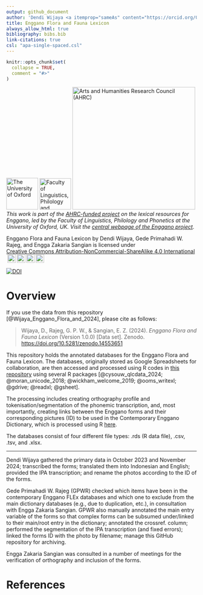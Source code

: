```yaml
---
output: github_document
author: 'Dendi Wijaya <a itemprop="sameAs" content="https://orcid.org/0000-0002-8767-9364" href="https://orcid.org/0000-0002-8767-9364" target="orcid.widget" rel="noopener noreferrer" style="vertical-align:top;"><img src="https://orcid.org/sites/default/files/images/orcid_16x16.png" style="width:1em;margin-right:.5em;" alt="ORCID iD icon"></a>, [Gede Primahadi Wijaya Rajeg](https://www.ling-phil.ox.ac.uk/people/gede-rajeg) <a itemprop="sameAs" content="https://orcid.org/0000-0002-2047-8621" href="https://orcid.org/0000-0002-2047-8621" target="orcid.widget" rel="noopener noreferrer" style="vertical-align:top;"><img src="https://orcid.org/sites/default/files/images/orcid_16x16.png" style="width:1em;margin-right:.5em;" alt="ORCID iD icon"></a>, Engga Zakaria Sangian <a itemprop="sameAs" content="https://orcid.org/0009-0000-8802-6819" href="https://orcid.org/0009-0000-8802-6819" target="orcid.widget" rel="noopener noreferrer" style="vertical-align:top;"><img src="https://orcid.org/sites/default/files/images/orcid_16x16.png" style="width:1em;margin-right:.5em;" alt="ORCID iD icon"></a>'
title: Enggano Flora and Fauna Lexicon
always_allow_html: true
bibliography: bibs.bib
link-citations: true
csl: "apa-single-spaced.csl"
---
```


<!-- README.md is generated from README.Rmd. Please edit that file -->

```r
knitr::opts_chunk$set(
  collapse = TRUE,
  comment = "#>"
)
```

<!-- badges: start -->

[![The University of Oxford](https://raw.githubusercontent.com/engganolang/digitised-holle-list/main/file-oxweb-logo.gif){width="84"}](https://www.ox.ac.uk/) [![Faculty of Linguistics, Philology and Phonetics, the University of Oxford](https://raw.githubusercontent.com/engganolang/digitised-holle-list/main/file-lingphil.png){width="83"}](https://www.ling-phil.ox.ac.uk/) [![Arts and Humanities Research Council (AHRC)](https://raw.githubusercontent.com/engganolang/digitised-holle-list/main/file-ahrc.png){width="325"}](https://www.ukri.org/councils/ahrc/) </br>*This work is part of the [AHRC-funded project](https://gtr.ukri.org/projects?ref=AH%2FW007290%2F1) on the lexical resources for Enggano, led by the Faculty of Linguistics, Philology and Phonetics at the University of Oxford, UK. Visit the [central webpage of the Enggano project](https://enggano.ling-phil.ox.ac.uk/)*.

<p xmlns:cc="http://creativecommons.org/ns#" xmlns:dct="http://purl.org/dc/terms/">

[Enggano Flora and Fauna Lexicon]{property="dct:title"} by [Dendi Wijaya, Gede Primahadi W. Rajeg, and Engga Zakaria Sangian]{property="cc:attributionName"} is licensed under <a href="https://creativecommons.org/licenses/by-nc-sa/4.0/?ref=chooser-v1" target="_blank" rel="license noopener noreferrer" style="display:inline-block;">Creative Commons Attribution-NonCommercial-ShareAlike 4.0 International<img src="https://mirrors.creativecommons.org/presskit/icons/cc.svg?ref=chooser-v1" style="height:22px!important;margin-left:3px;vertical-align:text-bottom;"/><img src="https://mirrors.creativecommons.org/presskit/icons/by.svg?ref=chooser-v1" style="height:22px!important;margin-left:3px;vertical-align:text-bottom;"/><img src="https://mirrors.creativecommons.org/presskit/icons/nc.svg?ref=chooser-v1" style="height:22px!important;margin-left:3px;vertical-align:text-bottom;"/><img src="https://mirrors.creativecommons.org/presskit/icons/sa.svg?ref=chooser-v1" style="height:22px!important;margin-left:3px;vertical-align:text-bottom;"/></a>

</p>

[![DOI](https://zenodo.org/badge/DOI/10.5281/zenodo.14553651.svg)](https://doi.org/10.5281/zenodo.14553651)

<!-- badges: end -->

# Overview

If you use the data from this repository [@Wijaya_Enggano_Flora_and_2024], please cite as follows:

> Wijaya, D., Rajeg, G. P. W., & Sangian, E. Z. (2024). *Enggano Flora and Fauna Lexicon* (Version 1.0.0) [Data set]. Zenodo. <https://doi.org/10.5281/zenodo.14553651>

This repository holds the annotated databases for the Enggano Flora and Fauna Lexicon. The databases, originally stored as Google Spreadsheets for collaboration, are then accessed and processed using R codes in [this repository](https://github.com/engganolang/enggano-flora-fauna) using several R packages [@cysouw_qlcdata_2024; @moran_unicode_2018; @wickham_welcome_2019; @ooms_writexl; @gdrive; @readxl; @gsheet]. 

The processing includes creating orthography profile and tokenisation/segmentation of the phonemic transcription, and, most importantly, creating links between the Enggano forms and their corresponding pictures (ID) to be used in the Contemporary Enggano Dictionary, which is processed using R [here](https://github.com/engganolang/eno-flex).

The databases consist of four different file types: .rds (R data file), .csv, .tsv, and .xlsx.

------------------------------------------------------------------------

Dendi Wijaya gathered the primary data in October 2023 and November 2024; transcribed the forms; translated them into Indonesian and English; provided the IPA transcription; and rename the photos according to the ID of the forms.

Gede Primahadi W. Rajeg (GPWR) checked which items have been in the contemporary Enggano FLEx databases and which one to exclude from the main dictionary databases (e.g., due to duplication, etc.), in consultation with Engga Zakaria Sangian. GPWR also manually annotated the main entry variable of the forms so that complex forms can be subsumed under/linked to their main/root entry in the dictionary; annotated the crossref. column; performed the segmentation of the IPA transcription (and fixed errors); linked the forms ID with the photo by filename; manage this GitHub repository for archiving.

Engga Zakaria Sangian was consulted in a number of meetings for the verification of orthography and inclusion of the forms.

# References

